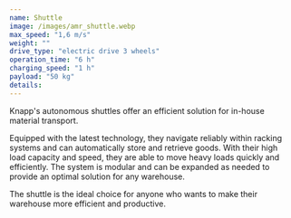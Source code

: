 ```yaml
---
name: Shuttle
image: /images/amr_shuttle.webp
max_speed: "1,6 m/s"
weight: ""
drive_type: "electric drive 3 wheels"
operation_time: "6 h"
charging_speed: "1 h"
payload: "50 kg"
details:
---
```

Knapp's autonomous shuttles offer an efficient solution for in-house material transport.

Equipped with the latest technology, they navigate reliably within racking systems and can automatically store and retrieve goods.
With their high load capacity and speed, they are able to move heavy loads quickly and efficiently. The system is modular and can be expanded as needed to provide an optimal solution for any warehouse.

The shuttle is the ideal choice for anyone who wants to make their warehouse more efficient and productive.
